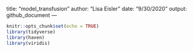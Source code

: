 title: "model_transfusion"
author: "Lisa Eisler"
date: "9/30/2020"
output: github_document
---

```r
knitr::opts_chunk$set(echo = TRUE)
library(tidyverse)
library(haven)
library(viridis)
```